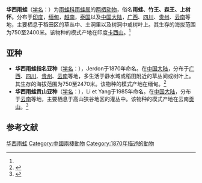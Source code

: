 {{Speciesbox
| status = LC
| status_system = iucn3.1
| status_ref = <ref name=iucn>{{IUCN2006|assessors=Peter Paul van Dijk, Annemarie Ohler, Yang Datong, Lu Shunqing, Sushil Dutta, Sabitry Bordoloi, Debjani Roy|year=2004|id=55391|title=Hyla annectans|downloaded=2009-6-29}}</ref>
| image = Hyla annectans (Jerdon, 1870).jpg
| taxon= Hyla annectans
| authority = (Jerdon, 1870)<ref name='id4905'>{{cite web| url =http://www.bioinfo.cn/db05/BjdwSpecies.php?action=view&id=4905| title =华西雨蛙| work =《中国动物物种编目数据库》| publisher =中国科学院微生物研究所| author =中国科学院动物研究所| accessdate =2009-04-11| deadurl =yes| archiveurl =https://web.archive.org/web/20160305075244/http://www.bioinfo.cn/db05/BjdwSpecies.php?action=view&id=4905| archivedate =2016-03-05}}</ref>
}}

'''华西雨蛙'''（[[学名|学名]]：{{lang|la|''Hyla annectans''}}）为[[雨蛙科|雨蛙科]][[雨蛙属|雨蛙属]]的[[两栖动物|两栖动物]]，俗名'''雨蛙、竹王、森王、上树怀'''。分布于[[印度|印度]]，[[缅甸|缅甸]]，[[越南|越南]]，[[泰国|泰国]]以及[[中国大陆|中国大陆]]，[[广西|广西]]、[[四川|四川]]、[[贵州|贵州]]、[[云南|云南]]等地，主要栖息于稻田区的草丛中、土洞里以及树洞中或树叶上。其生存的海拔范围为750至2400米。该物种的模式产地在印度[[卡西山|卡西山]]。<ref name='id4905'/>

==亚种==
*'''华西雨蛙指名亚种'''（[[学名|学名]]：{{lang|la|''Hyla annectans annectans''}}），Jerdon于1870年命名。在[[中国大陆|中国大陆]]，分布于[[广西|广西]]、[[四川|四川]]、[[贵州|贵州]]、[[云南|云南]]等地，多生活于静水域或稻田附近的草丛间或树叶上。其生存的海拔范围为750至2470米。该物种的模式产地在缅甸。<ref name='id4906'>{{cite web| url =http://www.bioinfo.cn/db05/BjdwSpecies.php?action=view&id=4906| title =华西雨蛙指名亚种| work =《中国动物物种编目数据库》| publisher =中国科学院微生物研究所| author =中国科学院动物研究所| accessdate =2009-04-11| deadurl =yes| archiveurl =https://web.archive.org/web/20160305022545/http://www.bioinfo.cn/db05/BjdwSpecies.php?action=view&id=4906| archivedate =2016-03-05}}</ref>
*'''华西雨蛙贡山亚种'''（[[学名|学名]]：{{lang|la|''Hyla annectans gonshanensis''}}），Li et Yang于1985年命名。在[[中国大陆|中国大陆]]，分布于[[云南|云南]]等地，主要栖息于高山狭谷地区的灌丛中。该物种的模式产地在云南[[贡山|贡山]]。<ref name='id4907'>{{cite web| url =http://www.bioinfo.cn/db05/BjdwSpecies.php?action=view&id=4907| title =华西雨蛙贡山亚种| work =《中国动物物种编目数据库》| publisher =中国科学院微生物研究所| author =中国科学院动物研究所| accessdate =2009-04-11| deadurl =yes| archiveurl =https://web.archive.org/web/20160305055750/http://www.bioinfo.cn/db05/BjdwSpecies.php?action=view&id=4907| archivedate =2016-03-05}}</ref>

== 参考文献 ==
{{reflist}}

{{Wikispecies|Hyla annectans}}
{{Taxonbar|from=Q976103}}

[[Category:雨蛙属|华西雨蛙]]
[[Category:中國兩棲動物|Category:中國兩棲動物]]
[[Category:1870年描述的動物|Category:1870年描述的動物]]